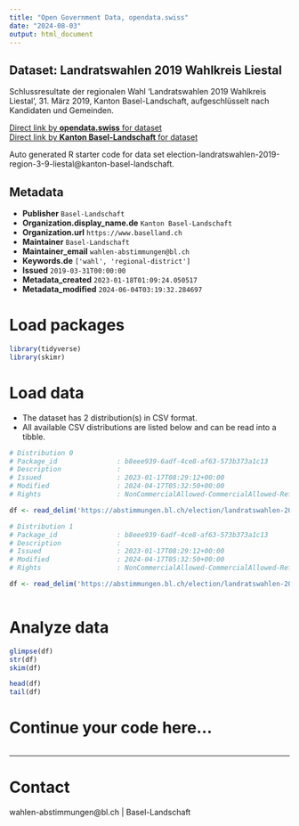 ```yaml
---
title: "Open Government Data, opendata.swiss"
date: "2024-08-03"
output: html_document
---
```


## Dataset: Landratswahlen 2019 Wahlkreis Liestal

Schlussresultate der regionalen Wahl 'Landratswahlen 2019 Wahlkreis Liestal', 31. März 2019, Kanton Basel-Landschaft, aufgeschlüsselt nach Kandidaten und Gemeinden.

[Direct link by **opendata.swiss** for dataset](https://opendata.swiss/de/dataset/landratswahlen-2019-wahlkreis-liestal)<br>
[Direct link by **Kanton Basel-Landschaft** for dataset](https://abstimmungen.bl.ch/election/landratswahlen-2019-region-3-9-liestal/data)

Auto generated R starter code for data set election-landratswahlen-2019-region-3-9-liestal@kanton-basel-landschaft.

## Metadata

- **Publisher** `Basel-Landschaft`
- **Organization.display_name.de** `Kanton Basel-Landschaft`
- **Organization.url** `https://www.baselland.ch`
- **Maintainer** `Basel-Landschaft`
- **Maintainer_email** `wahlen-abstimmungen@bl.ch`
- **Keywords.de** `['wahl', 'regional-district']`
- **Issued** `2019-03-31T00:00:00`
- **Metadata_created** `2023-01-18T01:09:24.050517`
- **Metadata_modified** `2024-06-04T03:19:32.284697`


# Load packages

```r

library(tidyverse)
library(skimr)

```

# Load data

-   The dataset has 2 distribution(s) in CSV format.
-   All available CSV distributions are listed below and can be read into a tibble.

```r

# Distribution 0
# Package_id               : b8eee939-6adf-4ce8-af63-573b373a1c13
# Description              : 
# Issued                   : 2023-01-17T08:29:12+00:00
# Modified                 : 2024-04-17T05:32:50+00:00
# Rights                   : NonCommercialAllowed-CommercialAllowed-ReferenceRequired

df <- read_delim('https://abstimmungen.bl.ch/election/landratswahlen-2019-region-3-9-liestal/data-csv')

# Distribution 1
# Package_id               : b8eee939-6adf-4ce8-af63-573b373a1c13
# Description              : 
# Issued                   : 2023-01-17T08:29:12+00:00
# Modified                 : 2024-04-17T05:32:50+00:00
# Rights                   : NonCommercialAllowed-CommercialAllowed-ReferenceRequired

df <- read_delim('https://abstimmungen.bl.ch/election/landratswahlen-2019-region-3-9-liestal/data-parties-csv')



```

# Analyze data

```r

glimpse(df)
str(df)
skim(df)

head(df)
tail(df)

```

# Continue your code here...

```r

```

------------------------------------------------------------------------

# Contact

wahlen-abstimmungen@bl.ch | Basel-Landschaft
